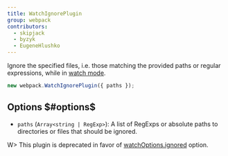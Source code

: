 ```yaml
---
title: WatchIgnorePlugin
group: webpack
contributors:
  - skipjack
  - byzyk
  - EugeneHlushko
---
```


Ignore the specified files, i.e. those matching the provided paths or regular expressions, while in [watch mode](/configuration/watch).

```javascript
new webpack.WatchIgnorePlugin({ paths });
```

## Options $#options$

- `paths` (`Array<string | RegExp>`): A list of RegExps or absolute paths to directories or files that should be ignored.

W> This plugin is deprecated in favor of [watchOptions.ignored](/configuration/watch/#watchoptionsignored) option.
